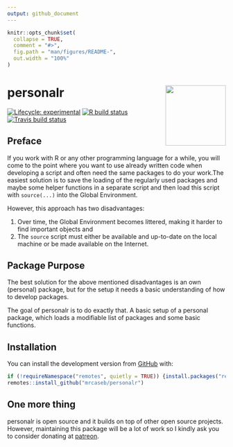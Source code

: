 ```yaml
---
output: github_document
---
```


<!-- README.md is generated from README.Rmd. Please edit that file -->

```r
knitr::opts_chunk$set(
  collapse = TRUE,
  comment = "#>",
  fig.path = "man/figures/README-",
  out.width = "100%"
)
```

# personalr <img src='man/figures/logo.png' align="right" height="139" />

<!-- badges: start -->
[![Lifecycle: experimental](https://img.shields.io/badge/lifecycle-experimental-orange.svg)](https://www.tidyverse.org/lifecycle/#experimental)
[![R build status](https://github.com/mrcaseb/personalr/workflows/R-CMD-check/badge.svg)](https://github.com/mrcaseb/personalr/actions)
[![Travis build status](https://travis-ci.com/mrcaseb/personalr.svg?branch=master)](https://travis-ci.com/mrcaseb/personalr)
<!-- badges: end -->

## Preface

If you work with R or any other programming language for a while, you will come to the point where you want to use already written code when developing a script and often need the same packages to do your work.The easiest solution is to save the loading of the regularly used packages and maybe some helper functions in a separate script and then load this script with `source(...)` into the Global Environment. 

However, this approach has two disadvantages:

1. Over time, the Global Environment becomes littered, making it harder to find important objects and
1. The `source` script must either be available and up-to-date on the local machine or be made available on the Internet.

## Package Purpose

The best solution for the above mentioned disadvantages is an own (personal) package, but for the setup it needs a basic understanding of how to develop packages.

The goal of personalr is to do exactly that. A basic setup of a personal package, which loads a modifiable list of packages and some basic functions.

## Installation

<!-- You can install the released version of personalr from [CRAN](https://CRAN.R-project.org) with: -->

<!-- ``` r -->
<!-- install.packages("personalr") -->
<!-- ``` -->

You can install the development version from [GitHub](https://github.com/) with:

``` r
if (!requireNamespace("remotes", quietly = TRUE)) {install.packages("remotes")}
remotes::install_github("mrcaseb/personalr")
```

## One more thing

personalr is open source and it builds on top of other open source projects. However, maintaining this package will be a lot of work so I kindly ask you to consider donating at [patreon](https://www.patreon.com/mrcaseb).
